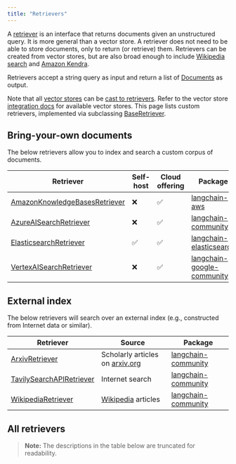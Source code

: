 ```yaml
---
title: "Retrievers"
---
```


A [retriever](/oss/langchain-retrieval#building-blocks) is an interface that returns documents given an unstructured query.
It is more general than a vector store.
A retriever does not need to be able to store documents, only to return (or retrieve) them.
Retrievers can be created from vector stores, but are also broad enough to include [Wikipedia search](/oss/integrations/retrievers/wikipedia/) and [Amazon Kendra](/oss/integrations/retrievers/amazon_kendra_retriever/).

Retrievers accept a string query as input and return a list of [Documents](https://python.langchain.com/api_reference/core/documents/langchain_core.documents.base.Document.html) as output.

Note that all [vector stores](/oss/concepts/vectorstores) can be [cast to retrievers](/oss/how-to/vectorstore_retriever/).
Refer to the vector store [integration docs](/oss/integrations/vectorstores/) for available vector stores.
This page lists custom retrievers, implemented via subclassing [BaseRetriever](/oss/how-to/custom_retriever/).

## Bring-your-own documents

The below retrievers allow you to index and search a custom corpus of documents.

| Retriever | Self-host | Cloud offering | Package |
|-----------|-----------|----------------|---------|
| [AmazonKnowledgeBasesRetriever](/oss/integrations/retrievers/bedrock) | ❌ | ✅ | [langchain-aws](https://python.langchain.com/api_reference/aws/retrievers/langchain_aws.retrievers.bedrock.AmazonKnowledgeBasesRetriever.html) |
| [AzureAISearchRetriever](/oss/integrations/retrievers/azure_ai_search) | ❌ | ✅ | [langchain-community](https://python.langchain.com/api_reference/community/retrievers/langchain_community.retrievers.azure_ai_search.AzureAISearchRetriever.html) |
| [ElasticsearchRetriever](/oss/integrations/retrievers/elasticsearch_retriever) | ✅ | ✅ | [langchain-elasticsearch](https://python.langchain.com/api_reference/elasticsearch/retrievers/langchain_elasticsearch.retrievers.ElasticsearchRetriever.html) |
| [VertexAISearchRetriever](/oss/integrations/retrievers/google_vertex_ai_search) | ❌ | ✅ | [langchain-google-community](https://python.langchain.com/api_reference/google_community/vertex_ai_search/langchain_google_community.vertex_ai_search.VertexAISearchRetriever.html) |


## External index

The below retrievers will search over an external index (e.g., constructed from Internet data or similar).

| Retriever | Source | Package |
|-----------|---------|---------|
| [ArxivRetriever](/oss/integrations/retrievers/arxiv) | Scholarly articles on [arxiv.org](https://arxiv.org/) | [langchain-community](https://python.langchain.com/api_reference/community/retrievers/langchain_community.retrievers.arxiv.ArxivRetriever.html) |
| [TavilySearchAPIRetriever](/oss/integrations/retrievers/tavily) | Internet search | [langchain-community](https://python.langchain.com/api_reference/community/retrievers/langchain_community.retrievers.tavily_search_api.TavilySearchAPIRetriever.html) |
| [WikipediaRetriever](/oss/integrations/retrievers/wikipedia) | [Wikipedia](https://www.wikipedia.org/) articles | [langchain-community](https://python.langchain.com/api_reference/community/retrievers/langchain_community.retrievers.wikipedia.WikipediaRetriever.html) |


## All retrievers

> **Note:** The descriptions in the table below are truncated for readability.

<Columns cols={3}>
<Card title="Activeloop Deep Memory" icon="link" href="/oss/integrations/retrievers/activeloop" arrow="true" cta="View guide" />
<Card title="Amazon Kendra" icon="link" href="/oss/integrations/retrievers/amazon_kendra_retriever" arrow="true" cta="View guide" />
<Card title="Arcee" icon="link" href="/oss/integrations/retrievers/arcee" arrow="true" cta="View guide" />
<Card title="Arxiv" icon="link" href="/oss/integrations/retrievers/arxiv" arrow="true" cta="View guide" />
<Card title="AskNews" icon="link" href="/oss/integrations/retrievers/asknews" arrow="true" cta="View guide" />
<Card title="Azure AI Search" icon="link" href="/oss/integrations/retrievers/azure_ai_search" arrow="true" cta="View guide" />
<Card title="Bedrock (Knowledge Bases)" icon="link" href="/oss/integrations/retrievers/bedrock" arrow="true" cta="View guide" />
<Card title="BM25" icon="link" href="/oss/integrations/retrievers/bm25" arrow="true" cta="View guide" />
<Card title="Box" icon="link" href="/oss/integrations/retrievers/box" arrow="true" cta="View guide" />
<Card title="BREEBS (Open Knowledge)" icon="link" href="/oss/integrations/retrievers/breebs" arrow="true" cta="View guide" />
<Card title="Chaindesk" icon="link" href="/oss/integrations/retrievers/chaindesk" arrow="true" cta="View guide" />
<Card title="ChatGPT plugin" icon="link" href="/oss/integrations/retrievers/chatgpt-plugin" arrow="true" cta="View guide" />
<Card title="Cognee" icon="link" href="/oss/integrations/retrievers/cognee" arrow="true" cta="View guide" />
<Card title="Cohere reranker" icon="link" href="/oss/integrations/retrievers/cohere-reranker" arrow="true" cta="View guide" />
<Card title="Cohere RAG" icon="link" href="/oss/integrations/retrievers/cohere" arrow="true" cta="View guide" />
<Card title="Contextual AI Reranker" icon="link" href="/oss/integrations/retrievers/contextual" arrow="true" cta="View guide" />
<Card title="Dappier" icon="link" href="/oss/integrations/retrievers/dappier" arrow="true" cta="View guide" />
<Card title="DocArray" icon="link" href="/oss/integrations/retrievers/docarray_retriever" arrow="true" cta="View guide" />
<Card title="Dria" icon="link" href="/oss/integrations/retrievers/dria_index" arrow="true" cta="View guide" />
<Card title="ElasticSearch BM25" icon="link" href="/oss/integrations/retrievers/elastic_search_bm25" arrow="true" cta="View guide" />
<Card title="Elasticsearch" icon="link" href="/oss/integrations/retrievers/elasticsearch_retriever" arrow="true" cta="View guide" />
<Card title="Embedchain" icon="link" href="/oss/integrations/retrievers/embedchain" arrow="true" cta="View guide" />
<Card title="FlashRank reranker" icon="link" href="/oss/integrations/retrievers/flashrank-reranker" arrow="true" cta="View guide" />
<Card title="Fleet AI Context" icon="link" href="/oss/integrations/retrievers/fleet_context" arrow="true" cta="View guide" />
<Card title="Galaxia" icon="link" href="/oss/integrations/retrievers/galaxia-retriever" arrow="true" cta="View guide" />
<Card title="Google Drive" icon="link" href="/oss/integrations/retrievers/google_drive" arrow="true" cta="View guide" />
<Card title="Google Vertex AI Search" icon="link" href="/oss/integrations/retrievers/google_vertex_ai_search" arrow="true" cta="View guide" />
<Card title="Graph RAG" icon="link" href="/oss/integrations/retrievers/graph_rag" arrow="true" cta="View guide" />
<Card title="GreenNode" icon="link" href="/oss/integrations/retrievers/greennode_reranker" arrow="true" cta="View guide" />
<Card title="IBM watsonx.ai" icon="link" href="/oss/integrations/retrievers/ibm_watsonx_ranker" arrow="true" cta="View guide" />
<Card title="JaguarDB Vector Database" icon="link" href="/oss/integrations/retrievers/jaguar" arrow="true" cta="View guide" />
<Card title="Kay.ai" icon="link" href="/oss/integrations/retrievers/kay" arrow="true" cta="View guide" />
<Card title="Kinetica Vectorstore" icon="link" href="/oss/integrations/retrievers/kinetica" arrow="true" cta="View guide" />
<Card title="kNN" icon="link" href="/oss/integrations/retrievers/knn" arrow="true" cta="View guide" />
<Card title="LinkupSearchRetriever" icon="link" href="/oss/integrations/retrievers/linkup_search" arrow="true" cta="View guide" />
<Card title="LLMLingua Document Compressor" icon="link" href="/oss/integrations/retrievers/llmlingua" arrow="true" cta="View guide" />
<Card title="LOTR (Merger Retriever)" icon="link" href="/oss/integrations/retrievers/merger_retriever" arrow="true" cta="View guide" />
<Card title="Metal" icon="link" href="/oss/integrations/retrievers/metal" arrow="true" cta="View guide" />
<Card title="NanoPQ (Product Quantization)" icon="link" href="/oss/integrations/retrievers/nanopq" arrow="true" cta="View guide" />
<Card title="Nebius" icon="link" href="/oss/integrations/retrievers/nebius" arrow="true" cta="View guide" />
<Card title="needle" icon="link" href="/oss/integrations/retrievers/needle" arrow="true" cta="View guide" />
<Card title="Nimble" icon="link" href="/oss/integrations/retrievers/nimble" arrow="true" cta="View guide" />
<Card title="Outline" icon="link" href="/oss/integrations/retrievers/outline" arrow="true" cta="View guide" />
<Card title="Permit" icon="link" href="/oss/integrations/retrievers/permit" arrow="true" cta="View guide" />
<Card title="Pinecone Hybrid Search" icon="link" href="/oss/integrations/retrievers/pinecone_hybrid_search" arrow="true" cta="View guide" />
<Card title="Pinecone Rerank" icon="link" href="/oss/integrations/retrievers/pinecone_rerank" arrow="true" cta="View guide" />
<Card title="PubMed" icon="link" href="/oss/integrations/retrievers/pubmed" arrow="true" cta="View guide" />
<Card title="Qdrant Sparse Vector" icon="link" href="/oss/integrations/retrievers/qdrant-sparse" arrow="true" cta="View guide" />
<Card title="RAGatouille" icon="link" href="/oss/integrations/retrievers/ragatouille" arrow="true" cta="View guide" />
<Card title="RePhraseQuery" icon="link" href="/oss/integrations/retrievers/re_phrase" arrow="true" cta="View guide" />
<Card title="Rememberizer" icon="link" href="/oss/integrations/retrievers/rememberizer" arrow="true" cta="View guide" />
<Card title="SEC filing" icon="link" href="/oss/integrations/retrievers/sec_filings" arrow="true" cta="View guide" />
<Card title="Self-querying retrievers" icon="link" href="/oss/integrations/retrievers/self_query" arrow="true" cta="View guide" />
<Card title="SVM" icon="link" href="/oss/integrations/retrievers/svm" arrow="true" cta="View guide" />
<Card title="TavilySearchAPI" icon="link" href="/oss/integrations/retrievers/tavily" arrow="true" cta="View guide" />
<Card title="TF-IDF" icon="link" href="/oss/integrations/retrievers/tf_idf" arrow="true" cta="View guide" />
<Card title="NeuralDB" icon="link" href="/oss/integrations/retrievers/thirdai_neuraldb" arrow="true" cta="View guide" />
<Card title="ValyuContext" icon="link" href="/oss/integrations/retrievers/valyu" arrow="true" cta="View guide" />
<Card title="Vectorize" icon="link" href="/oss/integrations/retrievers/vectorize" arrow="true" cta="View guide" />
<Card title="Vespa" icon="link" href="/oss/integrations/retrievers/vespa" arrow="true" cta="View guide" />
<Card title="Wikipedia" icon="link" href="/oss/integrations/retrievers/wikipedia" arrow="true" cta="View guide" />
<Card title="You.com" icon="link" href="/oss/integrations/retrievers/you-retriever" arrow="true" cta="View guide" />
<Card title="Zep Cloud" icon="link" href="/oss/integrations/retrievers/zep_cloud_memorystore" arrow="true" cta="View guide" />
<Card title="Zep Open Source" icon="link" href="/oss/integrations/retrievers/zep_memorystore" arrow="true" cta="View guide" />
<Card title="Zilliz Cloud Pipeline" icon="link" href="/oss/integrations/retrievers/zilliz_cloud_pipeline" arrow="true" cta="View guide" />
<Card title="Zotero" icon="link" href="/oss/integrations/retrievers/zotero" arrow="true" cta="View guide" />
</Columns>

